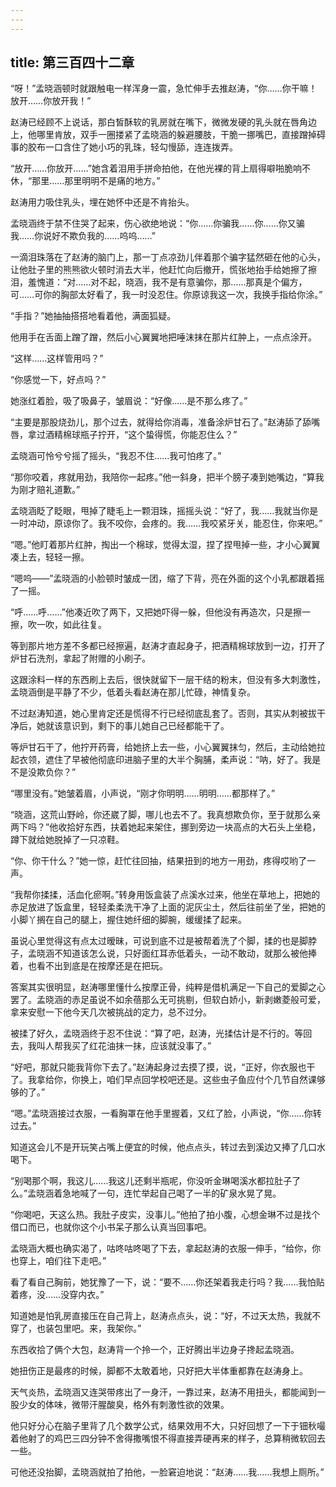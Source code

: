 ```yaml
---
---
---
```

title: 第三百四十二章
---



“呀！”孟晓涵顿时就跟触电一样浑身一震，急忙伸手去推赵涛，“你……你干嘛！放开……你放开我！”

赵涛已经顾不上说话，那白皙酥软的乳房就在嘴下，微微发硬的乳头就在唇角边上，他哪里肯放，双手一圈搂紧了孟晓涵的躲避腰肢，干脆一挪嘴巴，直接蹭掉碍事的胶布一口含住了她小巧的乳珠，轻勾慢舔，连连拨弄。

“放开……你放开……”她含着泪用手拼命拍他，在他光裸的背上扇得噼啪脆响不休，“那里……那里明明不是痛的地方。”

赵涛用力吸住乳头，埋在她怀中还是不肯抬头。

孟晓涵终于禁不住哭了起来，伤心欲绝地说：“你……你骗我……你……你又骗我……你说好不欺负我的……呜呜……”

一滴泪珠落在了赵涛的脑门上，那一丁点凉劲儿伴着那个骗字猛然砸在他的心头，让他肚子里的熊熊欲火顿时消去大半，他赶忙向后撤开，慌张地抬手给她擦了擦泪，羞愧道：“对……对不起，晓涵，我不是有意骗你，那……那真是个偏方，可……可你的胸部太好看了，我一时没忍住。你原谅我这一次，我换手指给你涂。”

“手指？”她抽抽搭搭地看着他，满面狐疑。

他用手在舌面上蹭了蹭，然后小心翼翼地把唾沫抹在那片红肿上，一点点涂开。

“这样……这样管用吗？”

“你感觉一下，好点吗？”

她涨红着脸，吸了吸鼻子，皱眉说：“好像……是不那么疼了。”

“主要是那股烧劲儿，那个过去，就得给你消毒，准备涂炉甘石了。”赵涛舔了舔嘴唇，拿过酒精棉球瓶子拧开，“这个蛰得慌，你能忍住么？”

孟晓涵可怜兮兮摇了摇头，“我忍不住……我可怕疼了。”

“那你咬着，疼就用劲，我陪你一起疼。”他一斜身，把半个膀子凑到她嘴边，“算我为刚才赔礼道歉。”

孟晓涵眨了眨眼，甩掉了睫毛上一颗泪珠，摇摇头说：“好了，我……我就当你是一时冲动，原谅你了。我不咬你，会疼的。我……我咬紧牙关，能忍住，你来吧。”

“嗯。”他盯着那片红肿，掏出一个棉球，觉得太湿，捏了捏甩掉一些，才小心翼翼凑上去，轻轻一擦。

“嗯呜——”孟晓涵的小脸顿时皱成一团，缩了下背，亮在外面的这个小乳都跟着摇了一摇。

“呼……呼……”他凑近吹了两下，又把她吓得一躲，但他没有再造次，只是擦一擦，吹一吹，如此往复。

等到那片地方差不多都已经擦遍，赵涛才直起身子，把酒精棉球放到一边，打开了炉甘石洗剂，拿起了附赠的小刷子。

这跟涂料一样的东西刷上去后，很快就留下一层干结的粉末，但没有多大刺激性，孟晓涵倒是平静了不少，低着头看赵涛在那儿忙碌，神情复杂。

不过赵涛知道，她心里肯定还是慌得不行已经彻底乱套了。否则，其实从刺被拔干净后，她就该意识到，剩下的事儿她自己已经都能干了。

等炉甘石干了，他拧开药膏，给她挤上去一些，小心翼翼抹匀，然后，主动给她拉起衣领，遮住了早被他彻底印进脑子里的大半个胸脯，柔声说：“呐，好了。我是不是没欺负你？”

“哪里没有。”她皱着眉，小声说，“刚才你明明……明明……都那样了。”

“晓涵，这荒山野岭，你还崴了脚，哪儿也去不了。我真想欺负你，至于就那么亲两下吗？”他收拾好东西，扶着她起来架住，挪到旁边一块高点的大石头上坐稳，蹲下就给她脱掉了一只凉鞋。

“你、你干什么？”她一惊，赶忙往回抽，结果扭到的地方一用劲，疼得哎哟了一声。

“我帮你揉揉，活血化瘀啊。”转身用饭盒装了点溪水过来，他坐在草地上，把她的赤足放进了饭盒里，轻轻柔柔洗干净了上面的泥灰尘土，然后往前坐了坐，把她的小脚丫搁在自己的腿上，握住她纤细的脚腕，缓缓揉了起来。

虽说心里觉得这有点太过暧昧，可说到底不过是被帮着洗了个脚，揉的也是脚脖子，孟晓涵不知道该怎么说，只好面红耳赤低着头，一动不敢动，就那么被他捧着，也看不出到底是在按摩还是在把玩。

答案其实很明显，赵涛哪里懂什么按摩正骨，纯粹是借机满足一下自己的爱脚之心罢了。孟晓涵的赤足虽说不如余蓓那么无可挑剔，但软白娇小，新剥嫩菱般可爱，拿来安慰一下他今天几次被挑战的定力，总不过分。

被揉了好久，孟晓涵终于忍不住说：“算了吧，赵涛，光揉估计是不行的。等回去，我叫人帮我买了红花油抹一抹，应该就没事了。”

“好吧，那就只能我背你下去了。”赵涛起身过去摸了摸，说，“正好，你衣服也干了。我拿给你，你换上，咱们早点回学校吧还是。这些虫子鱼应付个几节自然课够够的了。”

“嗯。”孟晓涵接过衣服，一看胸罩在他手里握着，又红了脸，小声说，“你……你转过去。”

知道这会儿不是开玩笑占嘴上便宜的时候，他点点头，转过去到溪边又捧了几口水喝下。

“别喝那个啊，我这儿……我这儿还剩半瓶呢，你没听金琳喝溪水都拉肚子了么。”孟晓涵着急地喊了一句，连忙举起自己喝了一半的矿泉水晃了晃。

“你喝吧，天这么热。我肚子皮实，没事儿。”他拍了拍小腹，心想金琳不过是找个借口而已，也就你这个小书呆子那么认真当回事吧。

孟晓涵大概也确实渴了，咕咚咕咚喝了下去，拿起赵涛的衣服一伸手，“给你，你也穿上，咱们往下走吧。”

看了看自己胸前，她犹豫了一下，说：“要不……你还架着我走行吗？我……我怕贴着疼，没……没穿内衣。”

知道她是怕乳房直接压在自己背上，赵涛点点头，说：“好，不过天太热，我就不穿了，也装包里吧。来，我架你。”

东西收拾了俩个大包，赵涛背一个拎一个，正好腾出半边身子搀起孟晓涵。

她扭伤正是最疼的时候，脚都不太敢着地，只好把大半体重都靠在赵涛身上。

天气炎热，孟晓涵又连哭带疼出了一身汗，一靠过来，赵涛不用扭头，都能闻到一股少女的体味，微带汗腥酸臭，格外有刺激性欲的效果。

他只好分心在脑子里背了几个数学公式，结果效用不大，只好回想了一下于钿秋嘬着他射了的鸡巴三四分钟不舍得撒嘴恨不得直接弄硬再来的样子，总算稍微软回去一些。

可他还没抬脚，孟晓涵就拍了拍他，一脸窘迫地说：“赵涛……我……我想上厕所。”